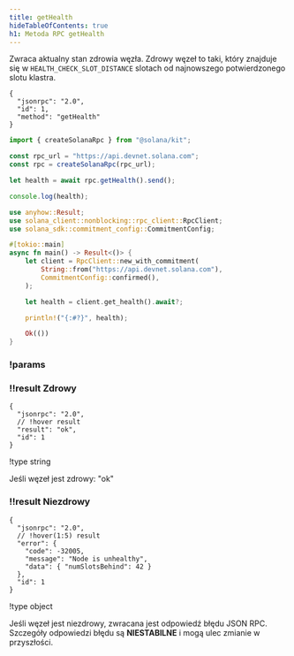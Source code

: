 ```yaml
---
title: getHealth
hideTableOfContents: true
h1: Metoda RPC getHealth
---
```


Zwraca aktualny stan zdrowia węzła. Zdrowy węzeł to taki, który znajduje się w
`HEALTH_CHECK_SLOT_DISTANCE` slotach od najnowszego potwierdzonego slotu
klastra.

<APIMethod>

```jsonc !!request curl
{
  "jsonrpc": "2.0",
  "id": 1,
  "method": "getHealth"
}
```

```ts !!request title="Kit"
import { createSolanaRpc } from "@solana/kit";

const rpc_url = "https://api.devnet.solana.com";
const rpc = createSolanaRpc(rpc_url);

let health = await rpc.getHealth().send();

console.log(health);
```

```rs !!request title="Rust"
use anyhow::Result;
use solana_client::nonblocking::rpc_client::RpcClient;
use solana_sdk::commitment_config::CommitmentConfig;

#[tokio::main]
async fn main() -> Result<()> {
    let client = RpcClient::new_with_commitment(
        String::from("https://api.devnet.solana.com"),
        CommitmentConfig::confirmed(),
    );

    let health = client.get_health().await?;

    println!("{:#?}", health);

    Ok(())
}
```

### !params

### !!result Zdrowy

```jsonc !response
{
  "jsonrpc": "2.0",
  // !hover result
  "result": "ok",
  "id": 1
}
```

!type string

Jeśli węzeł jest zdrowy: "ok"

### !!result Niezdrowy

```jsonc !response
{
  "jsonrpc": "2.0",
  // !hover(1:5) result
  "error": {
    "code": -32005,
    "message": "Node is unhealthy",
    "data": { "numSlotsBehind": 42 }
  },
  "id": 1
}
```

!type object

Jeśli węzeł jest niezdrowy, zwracana jest odpowiedź błędu JSON RPC. Szczegóły
odpowiedzi błędu są **NIESTABILNE** i mogą ulec zmianie w przyszłości.

</APIMethod>
